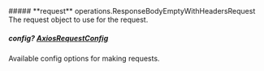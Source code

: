 
<Collapsible>
    ##### **request** operations.ResponseBodyEmptyWithHeadersRequest
    The request object to use for the request.
    <Collapsible.Break/>
    <ResponseBodyEmptyWithHeadersRequest/>
</Collapsible>

##### **config?** [AxiosRequestConfig](https://axios-http.com/docs/req_config)
Available config options for making requests.

